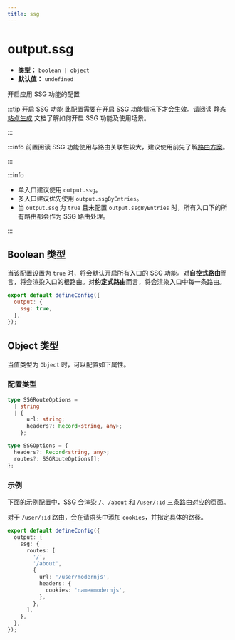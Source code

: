 ```yaml
---
title: ssg
---
```


# output.ssg

- **类型：** `boolean | object`
- **默认值：** `undefined`

开启应用 SSG 功能的配置

:::tip 开启 SSG 功能
此配置需要在开启 SSG 功能情况下才会生效。请阅读 [静态站点生成](/guides/basic-features/render/ssg) 文档了解如何开启 SSG 功能及使用场景。

:::

:::info 前置阅读
SSG 功能使用与路由关联性较大，建议使用前先了解[路由方案](/guides/basic-features/routes)。

:::

:::info
- 单入口建议使用 `output.ssg`。
- 多入口建议优先使用 `output.ssgByEntries`。
- 当 `output.ssg` 为 `true` 且未配置 `output.ssgByEntries` 时，所有入口下的所有路由都会作为 SSG 路由处理。

:::

## Boolean 类型

当该配置设置为 `true` 时，将会默认开启所有入口的 SSG 功能。对**自控式路由**而言，将会渲染入口的根路由。对**约定式路由**而言，将会渲染入口中每一条路由。

```js
export default defineConfig({
  output: {
    ssg: true,
  },
});
```

## Object 类型

当值类型为 `Object` 时，可以配置如下属性。

### 配置类型

```ts
type SSGRouteOptions =
  | string
  | {
      url: string;
      headers?: Record<string, any>;
    };

type SSGOptions = {
  headers?: Record<string, any>;
  routes?: SSGRouteOptions[];
};
```

### 示例

下面的示例配置中，SSG 会渲染 `/`、`/about` 和 `/user/:id` 三条路由对应的页面。

对于 `/user/:id` 路由，会在请求头中添加 `cookies`，并指定具体的路径。

```ts title="modern.config.ts（单入口）"
export default defineConfig({
  output: {
    ssg: {
      routes: [
        '/',
        '/about',
        {
          url: '/user/modernjs',
          headers: {
            cookies: 'name=modernjs',
          },
        },
      ],
    },
  },
});
```
